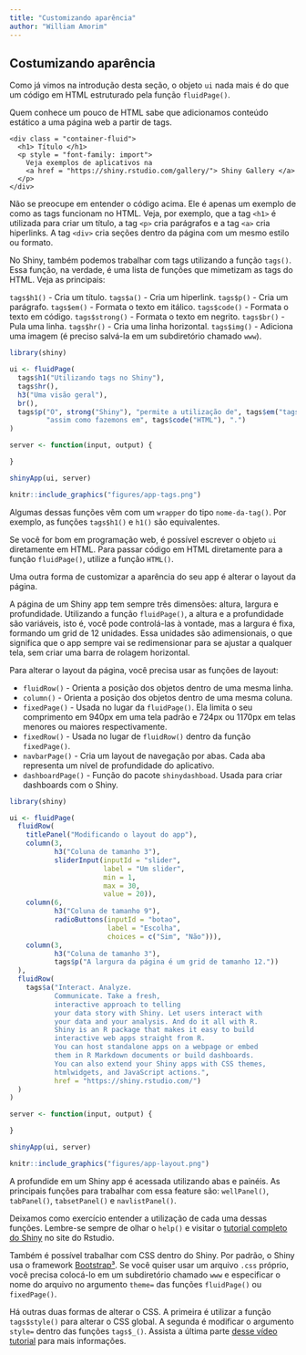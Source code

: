 ```yaml
---
title: "Customizando aparência"
author: "William Amorim"
---
```


## Costumizando aparência

Como já vimos na introdução desta seção, o objeto `ui` nada mais é do que um código em HTML estruturado pela função `fluidPage()`.

Quem conhece um pouco de HTML sabe que adicionamos conteúdo estático a uma página web a partir de tags. 

```
<div class = "container-fluid">
  <h1> Título </h1>
  <p style = "font-family: import">
    Veja exemplos de aplicativos na
    <a href = "https://shiny.rstudio.com/gallery/"> Shiny Gallery </a>
  </p>
</div>
```
Não se preocupe em entender o código acima. Ele é apenas um exemplo de como as tags funcionam no HTML. Veja, por exemplo, que a tag `<h1>` é utilizada para criar um título, a tag `<p>` cria parágrafos e a tag `<a>` cria hiperlinks. A tag `<div>` cria seções dentro da página com um mesmo estilo ou formato.

No Shiny, também podemos trabalhar com tags utilizando a função `tags()`. Essa função, na verdade, é uma lista de funções que mimetizam as tags do HTML. Veja as principais:

`tags$h1()` - Cria um título.
`tags$a()` - Cria um hiperlink.
`tags$p()` - Cria um parágrafo.
`tags$em()` - Formata o texto em itálico.
`tags$code()` - Formata o texto em código. 
`tags$strong()` - Formata o texto em negrito.
`tags$br()` - Pula uma linha.
`tags$hr()` - Cria uma linha horizontal.
`tags$img()` - Adiciona uma imagem (é preciso salvá-la em um subdiretório chamado `www`).

```r
library(shiny)

ui <- fluidPage(
  tags$h1("Utilizando tags no Shiny"),
  tags$hr(),
  h3("Uma visão geral"),
  br(),
  tags$p("O", strong("Shiny"), "permite a utilização de", tags$em("tags"),
         "assim como fazemons em", tags$code("HTML"), ".")
)

server <- function(input, output) {

}

shinyApp(ui, server)
```

```r
knitr::include_graphics("figures/app-tags.png")
```


Algumas dessas funções vêm com um `wrapper` do tipo `nome-da-tag()`. Por exemplo, as funções `tags$h1()` e `h1()` são equivalentes.

Se você for bom em programação web, é possível escrever o objeto `ui` diretamente em HTML. Para passar código em HTML diretamente para a função `fluidPage()`, utilize a função `HTML()`.

Uma outra forma de customizar a aparência do seu app é alterar o layout da página. 

A página de um Shiny app tem sempre três dimensões: altura, largura e profundidade. Utilizando a função `fluidPage()`, a altura e a profundidade são variáveis, isto é, você pode controlá-las à vontade, mas a largura é fixa, formando um grid de 12 unidades. Essa unidades são adimensionais, o que significa que o app sempre vai se redimensionar para se ajustar a qualquer tela, sem criar uma barra de rolagem horizontal.

Para alterar o layout da página, você precisa usar as funções de layout:

- `fluidRow()` - Orienta a posição dos objetos dentro de uma mesma linha.
- `column()` - Orienta a posição dos objetos dentro de uma mesma coluna.
- `fixedPage()` - Usada no lugar da `fluidPage()`. Ela limita o seu comprimento em 940px em uma tela padrão e 724px ou 1170px em telas menores ou maiores respectivamente.
- `fixedRow()` - Usada no lugar de `fluidRow()` dentro da função `fixedPage()`.
- `navbarPage()` - Cria um layout de navegação por abas. Cada aba representa um nível de profundidade do aplicativo.
- `dashboardPage()` - Função do pacote `shinydashboad`. Usada para criar dashboards com o Shiny.

```r
library(shiny)

ui <- fluidPage(
  fluidRow(
    titlePanel("Modificando o layout do app"),
    column(3,
           h3("Coluna de tamanho 3"),
           sliderInput(inputId = "slider",
                       label = "Um slider",
                       min = 1,
                       max = 30,
                       value = 20)),
    column(6,
           h3("Coluna de tamanho 9"),
           radioButtons(inputId = "botao",
                        label = "Escolha",
                        choices = c("Sim", "Não"))),
    column(3,
           h3("Coluna de tamanho 3"),
           tags$p("A largura da página é um grid de tamanho 12."))
  ),
  fluidRow(
    tags$a("Interact. Analyze.
           Communicate. Take a fresh,
           interactive approach to telling
           your data story with Shiny. Let users interact with
           your data and your analysis. And do it all with R.
           Shiny is an R package that makes it easy to build
           interactive web apps straight from R.
           You can host standalone apps on a webpage or embed
           them in R Markdown documents or build dashboards.
           You can also extend your Shiny apps with CSS themes,
           htmlwidgets, and JavaScript actions.",
           href = "https://shiny.rstudio.com/")
  )
)

server <- function(input, output) {

}

shinyApp(ui, server)

```

```r
knitr::include_graphics("figures/app-layout.png")
```

A profundide em um Shiny app é acessada utilizando abas e painéis. As principais funções para trabalhar com essa feature são: `wellPanel()`, `tabPanel()`,  `tabsetPanel()` e `navlistPanel()`.

Deixamos como exercício entender a utilização de cada uma dessas funções. Lembre-se sempre de olhar o `help()` e visitar o [tutorial completo do Shiny](https://shiny.rstudio.com/tutorial/) no site do Rstudio.

Também é possível trabalhar com CSS dentro do Shiny. Por padrão, o Shiny usa o framework [Bootstrap³](getbootstrap.com). Se você quiser usar um arquivo `.css` próprio, você precisa colocá-lo em um subdiretório chamado `www` e especificar o nome do arquivo no argumento `theme=` das funções `fluidPage()` ou `fixedPage()`.

Há outras duas formas de alterar o CSS. A primeira é utilizar a função `tags$style()` para alterar o CSS global. A segunda é modificar o argumento `style=` dentro das funções `tags$_()`. Assista a última parte [desse vídeo tutorial](https://shiny.rstudio.com/tutorial/) para mais informações.
   
